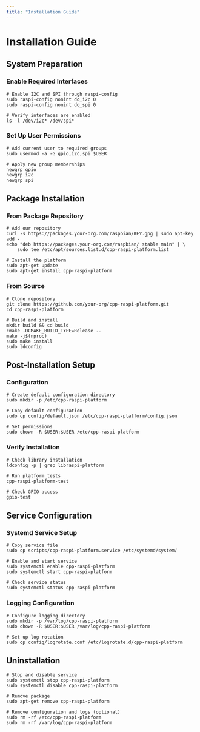 ```yaml
---
title: "Installation Guide"
---
```


# Installation Guide

## System Preparation

### Enable Required Interfaces

    # Enable I2C and SPI through raspi-config
    sudo raspi-config nonint do_i2c 0
    sudo raspi-config nonint do_spi 0
    
    # Verify interfaces are enabled
    ls -l /dev/i2c* /dev/spi*

### Set Up User Permissions

    # Add current user to required groups
    sudo usermod -a -G gpio,i2c,spi $USER
    
    # Apply new group memberships
    newgrp gpio
    newgrp i2c
    newgrp spi

## Package Installation

### From Package Repository

    # Add our repository
    curl -s https://packages.your-org.com/raspbian/KEY.gpg | sudo apt-key add -
    echo "deb https://packages.your-org.com/raspbian/ stable main" | \
        sudo tee /etc/apt/sources.list.d/cpp-raspi-platform.list
    
    # Install the platform
    sudo apt-get update
    sudo apt-get install cpp-raspi-platform

### From Source

    # Clone repository
    git clone https://github.com/your-org/cpp-raspi-platform.git
    cd cpp-raspi-platform
    
    # Build and install
    mkdir build && cd build
    cmake -DCMAKE_BUILD_TYPE=Release ..
    make -j$(nproc)
    sudo make install
    sudo ldconfig

## Post-Installation Setup

### Configuration

    # Create default configuration directory
    sudo mkdir -p /etc/cpp-raspi-platform
    
    # Copy default configuration
    sudo cp config/default.json /etc/cpp-raspi-platform/config.json
    
    # Set permissions
    sudo chown -R $USER:$USER /etc/cpp-raspi-platform

### Verify Installation

    # Check library installation
    ldconfig -p | grep libraspi-platform
    
    # Run platform tests
    cpp-raspi-platform-test
    
    # Check GPIO access
    gpio-test

## Service Configuration

### Systemd Service Setup

    # Copy service file
    sudo cp scripts/cpp-raspi-platform.service /etc/systemd/system/
    
    # Enable and start service
    sudo systemctl enable cpp-raspi-platform
    sudo systemctl start cpp-raspi-platform
    
    # Check service status
    sudo systemctl status cpp-raspi-platform

### Logging Configuration

    # Configure logging directory
    sudo mkdir -p /var/log/cpp-raspi-platform
    sudo chown -R $USER:$USER /var/log/cpp-raspi-platform
    
    # Set up log rotation
    sudo cp config/logrotate.conf /etc/logrotate.d/cpp-raspi-platform

## Uninstallation

    # Stop and disable service
    sudo systemctl stop cpp-raspi-platform
    sudo systemctl disable cpp-raspi-platform
    
    # Remove package
    sudo apt-get remove cpp-raspi-platform
    
    # Remove configuration and logs (optional)
    sudo rm -rf /etc/cpp-raspi-platform
    sudo rm -rf /var/log/cpp-raspi-platform
